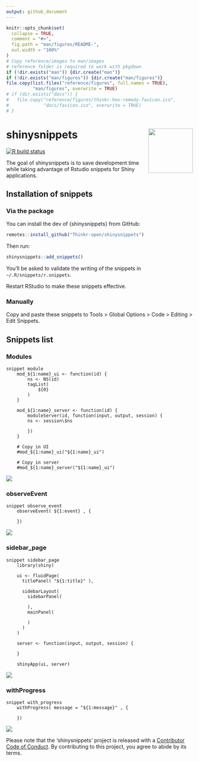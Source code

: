 ```yaml
---
output: github_document
---
```


<!-- README.md is generated from README.Rmd. Please edit that file -->

```r
knitr::opts_chunk$set(
  collapse = TRUE,
  comment = "#>",
  fig.path = "man/figures/README-",
  out.width = "100%"
)
# Copy reference/images to man/images
# reference folder is required to work with pkgdown
if (!dir.exists("man")) {dir.create("man")}
if (!dir.exists("man/figures")) {dir.create("man/figures")}
file.copy(list.files("reference/figures", full.names = TRUE),
          "man/figures", overwrite = TRUE)
# if (dir.exists("docs")) {
#   file.copy("reference/figures/thinkr-hex-remedy-favicon.ico",
#             "docs/favicon.ico", overwrite = TRUE)
# }
```

# shinysnippets <img src="man/figures/thinkr-hex-shinysnippets.png" align="right" alt="" width="120" />

<!-- badges: start -->
[![R build status](https://github.com/ThinkR-open/shinysnippets/workflows/R-CMD-check/badge.svg)](https://github.com/ThinkR-open/shinysnippets/actions)
<!-- badges: end -->

The goal of shinysnippets is to save development time while taking advantage of Rstudio snippets for Shiny applications.

## Installation of snippets

### Via the package

You can install the dev of {shinysnippets} from GitHub:

``` r
remotes::install_github("Thinkr-open/shinysnippets")
```

Then run: 

``` r 
shinysnippets::add_snippets()
```

You'll be asked to validate the writing of the snippets in `~/.R/snippets/r.snippets`. 

Restart RStudio to make these snippets effective.

### Manually

Copy and paste these snippets to Tools > Global Options > Code > Editing > Edit Snippets.

## Snippets list 

### Modules

```{}
snippet module
	mod_${1:name}_ui <- function(id) {
		ns <- NS(id)
		tagList(
			${0}
		)
	}

	mod_${1:name}_server <- function(id) {
		moduleServer(id, function(input, output, session) {
		ns <- session\$ns
			
		})
	}
	
	# Copy in UI
	#mod_${1:name}_ui("${1:name}_ui")
	
	# Copy in server
	#mod_${1:name}_server("${1:name}_ui")
```

![](man/figures/module_snippet.gif)

### observeEvent 

```{}
snippet observe_event
	observeEvent( ${1:event} , {
	
	})
```

![](man/figures/observeEvent_snippet.gif)

### sidebar_page

```{}
snippet sidebar_page
	library(shiny)
	
	ui <- fluidPage(
	  titlePanel( "${1:title}" ), 
	  
	  sidebarLayout(
	    sidebarPanel(
	    
	    ),
	    mainPanel(
	    
	    )
	  )
	)
	
	server <- function(input, output, session) {
	  
	}
	
	shinyApp(ui, server)
```

![](man/figures/sidebarpage.gif)

### withProgress

```{}
snippet with_progress
	withProgress( message = "${1:message}" , {
	
	})
```

![](man/figures/with_progress_snippet.gif)

Please note that the 'shinysnippets' project is released with a [Contributor Code of Conduct](CODE_OF_CONDUCT.md). By contributing to this project, you agree to abide by its terms.

